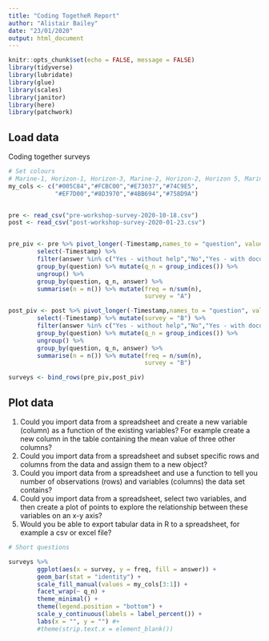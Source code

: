 ```yaml
---
title: "Coding TogetheR Report"
author: "Alistair Bailey"
date: "23/01/2020"
output: html_document
---
```


```r
knitr::opts_chunk$set(echo = FALSE, message = FALSE)
library(tidyverse)
library(lubridate)
library(glue)
library(scales)
library(janitor)
library(here)
library(patchwork)
```

## Load data

Coding together surveys

```r

# Set colours 
# Marine-1, Horizon-1, Horizon-3, Marine-2, Horizon-2, Horizon 5, Marine 5,Neutral 2
my_cols <- c("#005C84","#FCBC00","#E73037","#74C9E5",
             "#EF7D00","#8D3970","#4BB694","#758D9A")


pre <- read_csv("pre-workshop-survey-2020-10-18.csv")
post <- read_csv("post-workshop-survey-2020-01-23.csv")


pre_piv <- pre %>% pivot_longer(-Timestamp,names_to = "question", values_to = "answer") %>% 
        select(-Timestamp) %>% 
        filter(answer %in% c("Yes - without help","No","Yes - with documentation")) %>% 
        group_by(question) %>% mutate(q_n = group_indices()) %>% 
        ungroup() %>% 
        group_by(question, q_n, answer) %>% 
        summarise(n = n()) %>% mutate(freq = n/sum(n),
                                      survey = "A")

post_piv <- post %>% pivot_longer(-Timestamp,names_to = "question", values_to = "answer") %>% 
        select(-Timestamp) %>% mutate(survey = "B") %>% 
        filter(answer %in% c("Yes - without help","No","Yes - with documentation")) %>% 
        group_by(question) %>% mutate(q_n = group_indices()) %>% 
        ungroup() %>% 
        group_by(question, q_n, answer) %>%
        summarise(n = n()) %>% mutate(freq = n/sum(n),
                                      survey = "B")

surveys <- bind_rows(pre_piv,post_piv)
```

## Plot data

1. Could you import data from a spreadsheet and create a new variable (column) as a function of the existing variables? For example create a new column in the table containing the mean value of three other columns?	
2. Could you import data from a spreadsheet and subset specific rows and columns from the data and assign them to a new object?
3. Could you import data from a spreadsheet and use a function to tell you number of observations (rows) and variables (columns) the data set contains?	
4. Could you import data from a spreadsheet, select two variables, and then create a plot of points to explore the relationship between these variables on an x-y axis?	
5. Would you be able to export tabular data in R to a spreadsheet, for example a csv or excel file?

```r
# Short questions

surveys %>% 
        ggplot(aes(x = survey, y = freq, fill = answer)) +
        geom_bar(stat = "identity") +
        scale_fill_manual(values = my_cols[3:1]) +
        facet_wrap(~ q_n) +
        theme_minimal() +
        theme(legend.position = "bottom") +
        scale_y_continuous(labels = label_percent()) +
        labs(x = "", y = "") #+
        #theme(strip.text.x = element_blank())
        
```

